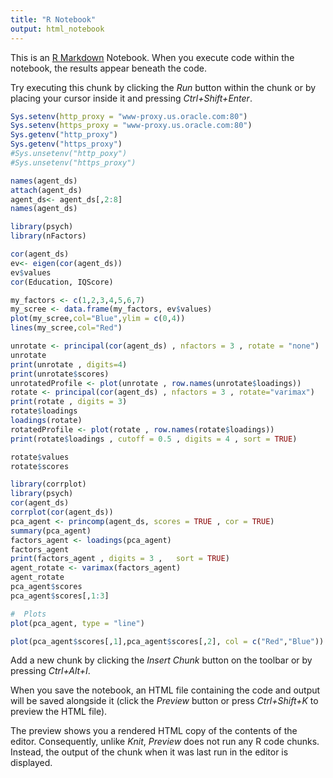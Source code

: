 ```yaml
---
title: "R Notebook"
output: html_notebook
---
```


This is an [R Markdown](http://rmarkdown.rstudio.com) Notebook. When you execute code within the notebook, the results appear beneath the code. 

Try executing this chunk by clicking the *Run* button within the chunk or by placing your cursor inside it and pressing *Ctrl+Shift+Enter*. 
```r
Sys.setenv(http_proxy = "www-proxy.us.oracle.com:80")
Sys.setenv(https_proxy = "www-proxy.us.oracle.com:80")
Sys.getenv("http_proxy")
Sys.getenv("https_proxy")
#Sys.unsetenv("http_poxy")
#Sys.unsetenv("https_proxy")
```

```r
names(agent_ds)
attach(agent_ds)
agent_ds<- agent_ds[,2:8]
names(agent_ds)
```

```r
library(psych)
library(nFactors)
```

```r
cor(agent_ds)
ev<- eigen(cor(agent_ds))
ev$values
cor(Education, IQScore)
```
```r
my_factors <- c(1,2,3,4,5,6,7)
my_scree <- data.frame(my_factors, ev$values)
plot(my_scree,col="Blue",ylim = c(0,4))
lines(my_scree,col="Red")

```
```r
unrotate <- principal(cor(agent_ds) , nfactors = 3 , rotate = "none")
unrotate
print(unrotate , digits=4)
print(unrotate$scores)
unrotatedProfile <- plot(unrotate , row.names(unrotate$loadings))
rotate <- principal(cor(agent_ds) , nfactors = 3 , rotate="varimax")
print(rotate , digits = 3)
rotate$loadings
loadings(rotate)
rotatedProfile <- plot(rotate , row.names(rotate$loadings))
print(rotate$loadings , cutoff = 0.5 , digits = 4 , sort = TRUE)
```
```r
rotate$values
rotate$scores
```
```r
library(corrplot)
library(psych)
cor(agent_ds)
corrplot(cor(agent_ds))
pca_agent <- princomp(agent_ds, scores = TRUE , cor = TRUE)
summary(pca_agent)
factors_agent <- loadings(pca_agent)
factors_agent
print(factors_agent , digits = 3 ,   sort = TRUE)
agent_rotate <- varimax(factors_agent)
agent_rotate
pca_agent$scores
pca_agent$scores[,1:3]

```
```r
#  Plots
plot(pca_agent, type = "line")
```
```r
plot(pca_agent$scores[,1],pca_agent$scores[,2], col = c("Red","Blue"))
```

Add a new chunk by clicking the *Insert Chunk* button on the toolbar or by pressing *Ctrl+Alt+I*.

When you save the notebook, an HTML file containing the code and output will be saved alongside it (click the *Preview* button or press *Ctrl+Shift+K* to preview the HTML file).

The preview shows you a rendered HTML copy of the contents of the editor. Consequently, unlike *Knit*, *Preview* does not run any R code chunks. Instead, the output of the chunk when it was last run in the editor is displayed.
